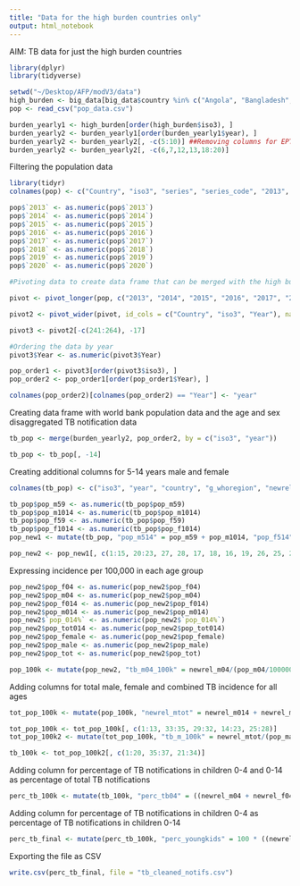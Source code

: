 ```yaml
---
title: "Data for the high burden countries only"
output: html_notebook
---
```


AIM: TB data for just the high burden countries

```r
library(dplyr)
library(tidyverse)

setwd("~/Desktop/AFP/modV3/data")
high_burden <- big_data[big_data$country %in% c("Angola", "Bangladesh", "Brazil", "China", "Democratic People's Republic of Korea", "Democratic Republic of the Congo", "Ethiopia", "India", "Indonesia", "Kenya", "Mozambique", "Myanmar", "Nigeria", "Pakistan", "Philippines", "Russian Federation", "South Africa", "Thailand", "United Republic of Tanzania", "Viet Nam", "Cambodia", "Central African Republic", "Congo", "Lesotho", "Liberia", "Namibia", "Papua New Guinea", "Sierra Leone", "Zambia", "Zimbabwe"), ]
pop <- read_csv("pop_data.csv")

burden_yearly1 <- high_burden[order(high_burden$iso3), ] 
burden_yearly2 <- burden_yearly1[order(burden_yearly1$year), ]
burden_yearly2 <- burden_yearly2[, -c(5:10)] ##Removing columns for EPTB as no data available 
burden_yearly2 <- burden_yearly2[, -c(6,7,12,13,18:20)]
```

Filtering the population data 

```r
library(tidyr)
colnames(pop) <- c("Country", "iso3", "series", "series_code", "2013", "2014", "2015", "2016", "2017", "2018", "2019", "2020")

pop$`2013` <- as.numeric(pop$`2013`)
pop$`2014` <- as.numeric(pop$`2014`)
pop$`2015` <- as.numeric(pop$`2015`)
pop$`2016` <- as.numeric(pop$`2016`)
pop$`2017` <- as.numeric(pop$`2017`)
pop$`2018` <- as.numeric(pop$`2018`)
pop$`2019` <- as.numeric(pop$`2019`)
pop$`2020` <- as.numeric(pop$`2020`)

#Pivoting data to create data frame that can be merged with the high burden data frame 

pivot <- pivot_longer(pop, c("2013", "2014", "2015", "2016", "2017", "2018", "2019", "2020"), names_to = "Year")

pivot2 <- pivot_wider(pivot, id_cols = c("Country", "iso3", "Year"), names_from = "series", values_from = "value")

pivot3 <- pivot2[-c(241:264), -17]

#Ordering the data by year 
pivot3$Year <- as.numeric(pivot3$Year)

pop_order1 <- pivot3[order(pivot3$iso3), ]
pop_order2 <- pop_order1[order(pop_order1$Year), ]

colnames(pop_order2)[colnames(pop_order2) == "Year"] <- "year"
```

Creating data frame with world bank population data and the age and sex disaggregated TB notification data 

```r
tb_pop <- merge(burden_yearly2, pop_order2, by = c("iso3", "year"))

tb_pop <- tb_pop[, -14]
```

Creating additional columns for 5-14 years male and female 

```r
colnames(tb_pop) <- c("iso3", "year", "country", "g_whoregion", "newrel_m04", "newrel_m514", "newrel_m014", "newrel_m15plus", "newrel_f04", "newrel_f514", "newrel_f014", "newrel_f15plus", "newrel_hivpos", "pop_f04", "pop_m04", "pop_014%", "pop_f014", "pop_m014", "pop_tot014", "pop_f59", "pop_m59", "pop_f1014", "pop_m1014", "pop_tot", "pop_male", "pop_female")

tb_pop$pop_m59 <- as.numeric(tb_pop$pop_m59)
tb_pop$pop_m1014 <- as.numeric(tb_pop$pop_m1014)
tb_pop$pop_f59 <- as.numeric(tb_pop$pop_f59)
tb_pop$pop_f1014 <- as.numeric(tb_pop$pop_f1014)
pop_new1 <- mutate(tb_pop, "pop_m514" = pop_m59 + pop_m1014, "pop_f514" = pop_f59 + pop_f1014)

pop_new2 <- pop_new1[, c(1:15, 20:23, 27, 28, 17, 18, 16, 19, 26, 25, 24)]
```

Expressing incidence per 100,000 in each age group 

```r
pop_new2$pop_f04 <- as.numeric(pop_new2$pop_f04)
pop_new2$pop_m04 <- as.numeric(pop_new2$pop_m04)
pop_new2$pop_f014 <- as.numeric(pop_new2$pop_f014)
pop_new2$pop_m014 <- as.numeric(pop_new2$pop_m014)
pop_new2$`pop_014%` <- as.numeric(pop_new2$`pop_014%`)
pop_new2$pop_tot014 <- as.numeric(pop_new2$pop_tot014)
pop_new2$pop_female <- as.numeric(pop_new2$pop_female)
pop_new2$pop_male <- as.numeric(pop_new2$pop_male)
pop_new2$pop_tot <- as.numeric(pop_new2$pop_tot)

pop_100k <- mutate(pop_new2, "tb_m04_100k" = newrel_m04/(pop_m04/100000), "tb_f04_100k" = newrel_f04/(pop_f04/100000), "tb_m514_100k" = newrel_m514/(pop_m514/100000), "tb_f514_100k" = newrel_f514/(pop_f514/100000))
```

Adding columns for total male, female and combined TB incidence for all ages 

```r
tot_pop_100k <- mutate(pop_100k, "newrel_mtot" = newrel_m014 + newrel_m15plus, "newrel_ftot" = newrel_f014 + newrel_f15plus, "newrel_TOT" = newrel_mtot + newrel_ftot)

tot_pop_100k <- tot_pop_100k[, c(1:13, 33:35, 29:32, 14:23, 25:28)]
tot_pop_100k2 <- mutate(tot_pop_100k, "tb_m_100k" = newrel_mtot/(pop_male/100000), "tb_f_100k" = newrel_ftot/(pop_female/100000), "tb_tot_100k" = newrel_TOT/(pop_tot/100000))

tb_100k <- tot_pop_100k2[, c(1:20, 35:37, 21:34)]

```

Adding column for percentage of TB notifications in children 0-4 and 0-14 as percentage of total TB notifications 

```r
perc_tb_100k <- mutate(tb_100k, "perc_tb04" = ((newrel_m04 + newrel_f04)/newrel_TOT)*100, "perc_tb014" = ((newrel_m014 + newrel_f014)/newrel_TOT)*100)

```

Adding column for percentage of TB notifications in children 0-4 as percentage of TB notifications in children 0-14 

```r
perc_tb_final <- mutate(perc_tb_100k, "perc_youngkids" = 100 * ((newrel_m04 + newrel_f04)/(newrel_m014 + newrel_f014)))
```

Exporting the file as CSV 

```r
write.csv(perc_tb_final, file = "tb_cleaned_notifs.csv")
```

